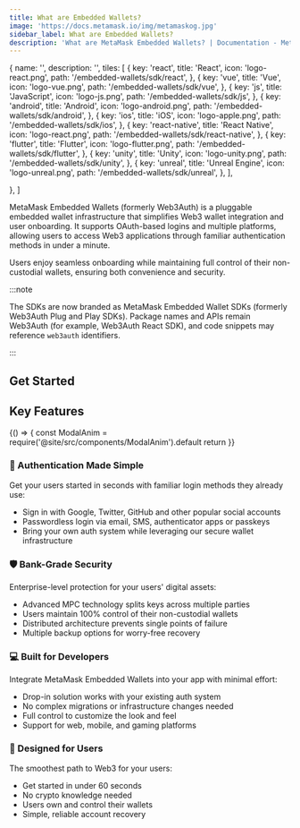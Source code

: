 ```yaml
---
title: What are Embedded Wallets?
image: 'https://docs.metamask.io/img/metamaskog.jpg'
sidebar_label: What are Embedded Wallets?
description: 'What are MetaMask Embedded Wallets? | Documentation - MetaMask Embedded Wallets'
---
```




  {
    name: '',
    description: '',
    tiles: [
      {
        key: 'react',
        title: 'React',
        icon: 'logo-react.png',
        path: '/embedded-wallets/sdk/react',
      },
      {
        key: 'vue',
        title: 'Vue',
        icon: 'logo-vue.png',
        path: '/embedded-wallets/sdk/vue',
      },
      {
        key: 'js',
        title: 'JavaScript',
        icon: 'logo-js.png',
        path: '/embedded-wallets/sdk/js',
      },
      {
        key: 'android',
        title: 'Android',
        icon: 'logo-android.png',
        path: '/embedded-wallets/sdk/android',
      },
      {
        key: 'ios',
        title: 'iOS',
        icon: 'logo-apple.png',
        path: '/embedded-wallets/sdk/ios',
      },
      {
        key: 'react-native',
        title: 'React Native',
        icon: 'logo-react.png',
        path: '/embedded-wallets/sdk/react-native',
      },
      {
        key: 'flutter',
        title: 'Flutter',
        icon: 'logo-flutter.png',
        path: '/embedded-wallets/sdk/flutter',
      },
      {
        key: 'unity',
        title: 'Unity',
        icon: 'logo-unity.png',
        path: '/embedded-wallets/sdk/unity',
      },
      {
        key: 'unreal',
        title: 'Unreal Engine',
        icon: 'logo-unreal.png',
        path: '/embedded-wallets/sdk/unreal',
      },
    ],

}, ]

MetaMask Embedded Wallets (formerly Web3Auth) is a pluggable embedded wallet infrastructure that simplifies Web3 wallet integration and user onboarding. It supports OAuth-based logins and multiple platforms, allowing users to access Web3 applications through familiar authentication methods in under a minute.

Users enjoy seamless onboarding while maintaining full control of their non-custodial wallets, ensuring both convenience and security.

:::note

The SDKs are now branded as MetaMask Embedded Wallet SDKs (formerly Web3Auth Plug and Play SDKs). Package names and APIs remain Web3Auth (for example, Web3Auth React SDK), and code snippets may reference `web3auth` identifiers.

:::

## Get Started

<Tiles tileGroups={GetStarted} />

## Key Features

<BrowserOnly>
  {() => {
    const ModalAnim = require('@site/src/components/ModalAnim').default
    return <ModalAnim />
  }}
</BrowserOnly>

### 🔐 Authentication Made Simple

Get your users started in seconds with familiar login methods they already use:

- Sign in with Google, Twitter, GitHub and other popular social accounts
- Passwordless login via email, SMS, authenticator apps or passkeys
- Bring your own auth system while leveraging our secure wallet infrastructure

### 🛡️ Bank-Grade Security

Enterprise-level protection for your users' digital assets:

- Advanced MPC technology splits keys across multiple parties
- Users maintain 100% control of their non-custodial wallets
- Distributed architecture prevents single points of failure
- Multiple backup options for worry-free recovery

### 💻 Built for Developers

Integrate MetaMask Embedded Wallets into your app with minimal effort:

- Drop-in solution works with your existing auth system
- No complex migrations or infrastructure changes needed
- Full control to customize the look and feel
- Support for web, mobile, and gaming platforms

### 👥 Designed for Users

The smoothest path to Web3 for your users:

- Get started in under 60 seconds
- No crypto knowledge needed
- Users own and control their wallets
- Simple, reliable account recovery
